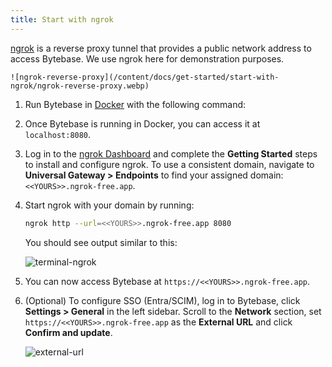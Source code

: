 ```yaml
---
title: Start with ngrok
---
```



[ngrok](https://ngrok.com/) is a reverse proxy tunnel that provides a public network address to access Bytebase. We use ngrok here for demonstration purposes.

    ![ngrok-reverse-proxy](/content/docs/get-started/start-with-ngrok/ngrok-reverse-proxy.webp)

1. Run Bytebase in [Docker](https://www.docker.com/) with the following command:

   <TerminalDockerRunVolume />

1. Once Bytebase is running in Docker, you can access it at `localhost:8080`.

1. Log in to the [ngrok Dashboard](https://dashboard.ngrok.com/get-started/setup) and complete the **Getting Started** steps to install and configure ngrok. To use a consistent domain, navigate to **Universal Gateway > Endpoints** to find your assigned domain: `<<YOURS>>.ngrok-free.app`.

1. Start ngrok with your domain by running:

   ```bash
   ngrok http --url=<<YOURS>>.ngrok-free.app 8080
   ```

   You should see output similar to this:

   ![terminal-ngrok](/content/docs/get-started/start-with-ngrok/ngrok-terminal.webp)

1. You can now access Bytebase at `https://<<YOURS>>.ngrok-free.app`.

1. (Optional) To configure SSO (Entra/SCIM), log in to Bytebase, click **Settings > General** in the left sidebar. Scroll to the **Network** section, set `https://<<YOURS>>.ngrok-free.app` as the **External URL** and click **Confirm and update**.

   ![external-url](/content/docs/get-started/start-with-ngrok/bb-external-url.webp)
